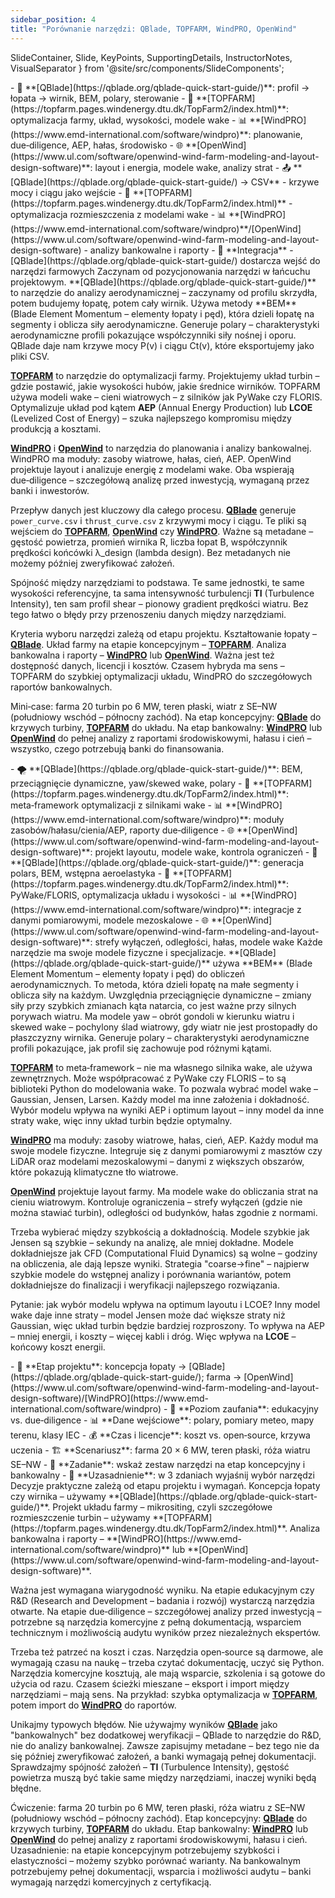 ```yaml
---
sidebar_position: 4
title: "Porównanie narzędzi: QBlade, TOPFARM, WindPRO, OpenWind"
---
```


  SlideContainer, 
  Slide, 
  KeyPoints, 
  SupportingDetails, 
  InstructorNotes,
  VisualSeparator 
} from '@site/src/components/SlideComponents';

<SlideContainer>

<Slide title="🛠️ Pozycjonowanie narzędzi w łańcuchu projektowym" type="info">

<KeyPoints title="📊 Porównanie narzędzi">
- 🔧 **[QBlade](https://qblade.org/qblade-quick-start-guide/)**: profil → łopata → wirnik, BEM, polary, sterowanie
- 🎯 **[TOPFARM](https://topfarm.pages.windenergy.dtu.dk/TopFarm2/index.html)**: optymalizacja farmy, układ, wysokości, modele wake
- 📊 **[WindPRO](https://www.emd-international.com/software/windpro)**: planowanie, due‑diligence, AEP, hałas, środowisko
- 🌐 **[OpenWind](https://www.ul.com/software/openwind-wind-farm-modeling-and-layout-design-software)**: layout i energia, modele wake, analizy strat
</KeyPoints>

<SupportingDetails title="🔄 Przepływ danych">
- 📤 **[QBlade](https://qblade.org/qblade-quick-start-guide/) → CSV** - krzywe mocy i ciągu jako wejście
- 🎯 **[TOPFARM](https://topfarm.pages.windenergy.dtu.dk/TopFarm2/index.html)** - optymalizacja rozmieszczenia z modelami wake
- 📊 **[WindPRO](https://www.emd-international.com/software/windpro)**/[OpenWind](https://www.ul.com/software/openwind-wind-farm-modeling-and-layout-design-software) - analizy bankowalne i raporty
- 🔗 **Integracja** - [QBlade](https://qblade.org/qblade-quick-start-guide/) dostarcza wejść do narzędzi farmowych
</SupportingDetails>

<InstructorNotes>
Zaczynam od pozycjonowania narzędzi w łańcuchu projektowym. **[QBlade](https://qblade.org/qblade-quick-start-guide/)** to narzędzie do analizy aerodynamicznej – zaczynamy od profilu skrzydła, potem budujemy łopatę, potem cały wirnik. Używa metody **BEM** (Blade Element Momentum – elementy łopaty i pęd), która dzieli łopatę na segmenty i oblicza siły aerodynamiczne. Generuje polary – charakterystyki aerodynamiczne profili pokazujące współczynniki siły nośnej i oporu. QBlade daje nam krzywe mocy P(v) i ciągu Ct(v), które eksportujemy jako pliki CSV.

**[TOPFARM](https://topfarm.pages.windenergy.dtu.dk/TopFarm2/index.html)** to narzędzie do optymalizacji farmy. Projektujemy układ turbin – gdzie postawić, jakie wysokości hubów, jakie średnice wirników. TOPFARM używa modeli wake – cieni wiatrowych – z silników jak PyWake czy FLORIS. Optymalizuje układ pod kątem **AEP** (Annual Energy Production) lub **LCOE** (Levelized Cost of Energy) – szuka najlepszego kompromisu między produkcją a kosztami.

**[WindPRO](https://www.emd-international.com/software/windpro)** i **[OpenWind](https://www.ul.com/software/openwind-wind-farm-modeling-and-layout-design-software)** to narzędzia do planowania i analizy bankowalnej. WindPRO ma moduły: zasoby wiatrowe, hałas, cień, AEP. OpenWind projektuje layout i analizuje energię z modelami wake. Oba wspierają due‑diligence – szczegółową analizę przed inwestycją, wymaganą przez banki i inwestorów.

Przepływ danych jest kluczowy dla całego procesu. **[QBlade](https://qblade.org/qblade-quick-start-guide/)** generuje `power_curve.csv` i `thrust_curve.csv` z krzywymi mocy i ciągu. Te pliki są wejściem do **[TOPFARM](https://topfarm.pages.windenergy.dtu.dk/TopFarm2/index.html)**, **[OpenWind](https://www.ul.com/software/openwind-wind-farm-modeling-and-layout-design-software)** czy **[WindPRO](https://www.emd-international.com/software/windpro)**. Ważne są metadane – gęstość powietrza, promień wirnika R, liczba łopat B, współczynnik prędkości końcówki λ_design (lambda design). Bez metadanych nie możemy później zweryfikować założeń.

Spójność między narzędziami to podstawa. Te same jednostki, te same wysokości referencyjne, ta sama intensywność turbulencji **TI** (Turbulence Intensity), ten sam profil shear – pionowy gradient prędkości wiatru. Bez tego łatwo o błędy przy przenoszeniu danych między narzędziami.

Kryteria wyboru narzędzi zależą od etapu projektu. Kształtowanie łopaty – **[QBlade](https://qblade.org/qblade-quick-start-guide/)**. Układ farmy na etapie koncepcyjnym – **[TOPFARM](https://topfarm.pages.windenergy.dtu.dk/TopFarm2/index.html)**. Analiza bankowalna i raporty – **[WindPRO](https://www.emd-international.com/software/windpro)** lub **[OpenWind](https://www.ul.com/software/openwind-wind-farm-modeling-and-layout-design-software)**. Ważna jest też dostępność danych, licencji i kosztów. Czasem hybryda ma sens – TOPFARM do szybkiej optymalizacji układu, WindPRO do szczegółowych raportów bankowalnych.

Mini‑case: farma 20 turbin po 6 MW, teren płaski, wiatr z SE–NW (południowy wschód – północny zachód). Na etap koncepcyjny: **[QBlade](https://qblade.org/qblade-quick-start-guide/)** do krzywych turbiny, **[TOPFARM](https://topfarm.pages.windenergy.dtu.dk/TopFarm2/index.html)** do układu. Na etap bankowalny: **[WindPRO](https://www.emd-international.com/software/windpro)** lub **[OpenWind](https://www.ul.com/software/openwind-wind-farm-modeling-and-layout-design-software)** do pełnej analizy z raportami środowiskowymi, hałasu i cień – wszystko, czego potrzebują banki do finansowania.
</InstructorNotes>

</Slide>

<VisualSeparator type="technical" />

<Slide title="🔬 Główne domeny fizyczne i modele" type="tip">

<KeyPoints title="🧪 Modele fizyczne">
- 🌪️ **[QBlade](https://qblade.org/qblade-quick-start-guide/)**: BEM, przeciągnięcie dynamiczne, yaw/skewed wake, polary
- 🎯 **[TOPFARM](https://topfarm.pages.windenergy.dtu.dk/TopFarm2/index.html)**: meta‑framework optymalizacji z silnikami wake
- 📊 **[WindPRO](https://www.emd-international.com/software/windpro)**: moduły zasobów/hałasu/cienia/AEP, raporty due‑diligence
- 🌐 **[OpenWind](https://www.ul.com/software/openwind-wind-farm-modeling-and-layout-design-software)**: projekt layoutu, modele wake, kontrola ograniczeń
</KeyPoints>

<SupportingDetails title="⚙️ Specjalizacje narzędzi">
- 🔧 **[QBlade](https://qblade.org/qblade-quick-start-guide/)**: generacja polars, BEM, wstępna aeroelastyka
- 🎯 **[TOPFARM](https://topfarm.pages.windenergy.dtu.dk/TopFarm2/index.html)**: PyWake/FLORIS, optymalizacja układu i wysokości
- 📊 **[WindPRO](https://www.emd-international.com/software/windpro)**: integracje z danymi pomiarowymi, modele mezoskalowe
- 🌐 **[OpenWind](https://www.ul.com/software/openwind-wind-farm-modeling-and-layout-design-software)**: strefy wyłączeń, odległości, hałas, modele wake
</SupportingDetails>

<InstructorNotes>
Każde narzędzie ma swoje modele fizyczne i specjalizacje. **[QBlade](https://qblade.org/qblade-quick-start-guide/)** używa **BEM** (Blade Element Momentum – elementy łopaty i pęd) do obliczeń aerodynamicznych. To metoda, która dzieli łopatę na małe segmenty i oblicza siły na każdym. Uwzględnia przeciągnięcie dynamiczne – zmiany siły przy szybkich zmianach kąta natarcia, co jest ważne przy silnych porywach wiatru. Ma modele yaw – obrót gondoli w kierunku wiatru i skewed wake – pochylony ślad wiatrowy, gdy wiatr nie jest prostopadły do płaszczyzny wirnika. Generuje polary – charakterystyki aerodynamiczne profili pokazujące, jak profil się zachowuje pod różnymi kątami.

**[TOPFARM](https://topfarm.pages.windenergy.dtu.dk/TopFarm2/index.html)** to meta‑framework – nie ma własnego silnika wake, ale używa zewnętrznych. Może współpracować z PyWake czy FLORIS – to są biblioteki Python do modelowania wake. To pozwala wybrać model wake – Gaussian, Jensen, Larsen. Każdy model ma inne założenia i dokładność. Wybór modelu wpływa na wyniki AEP i optimum layout – inny model da inne straty wake, więc inny układ turbin będzie optymalny.

**[WindPRO](https://www.emd-international.com/software/windpro)** ma moduły: zasoby wiatrowe, hałas, cień, AEP. Każdy moduł ma swoje modele fizyczne. Integruje się z danymi pomiarowymi z masztów czy LiDAR oraz modelami mezoskalowymi – danymi z większych obszarów, które pokazują klimatyczne tło wiatrowe.

**[OpenWind](https://www.ul.com/software/openwind-wind-farm-modeling-and-layout-design-software)** projektuje layout farmy. Ma modele wake do obliczania strat na cieniu wiatrowym. Kontroluje ograniczenia – strefy wyłączeń (gdzie nie można stawiać turbin), odległości od budynków, hałas zgodnie z normami.

Trzeba wybierać między szybkością a dokładnością. Modele szybkie jak Jensen są szybkie – sekundy na analizę, ale mniej dokładne. Modele dokładniejsze jak CFD (Computational Fluid Dynamics) są wolne – godziny na obliczenia, ale dają lepsze wyniki. Strategia "coarse→fine" – najpierw szybkie modele do wstępnej analizy i porównania wariantów, potem dokładniejsze do finalizacji i weryfikacji najlepszego rozwiązania.

Pytanie: jak wybór modelu wpływa na optimum layoutu i LCOE? Inny model wake daje inne straty – model Jensen może dać większe straty niż Gaussian, więc układ turbin będzie bardziej rozproszony. To wpływa na AEP – mniej energii, i koszty – więcej kabli i dróg. Więc wpływa na **LCOE** – końcowy koszt energii.
</InstructorNotes>

</Slide>

<VisualSeparator type="data" />

<Slide title="🎯 Kryteria doboru narzędzia" type="warning">

<KeyPoints title="📋 Kryteria wyboru">
- 🎯 **Etap projektu**: koncepcja łopaty → [QBlade](https://qblade.org/qblade-quick-start-guide/); farma → [OpenWind](https://www.ul.com/software/openwind-wind-farm-modeling-and-layout-design-software)/[WindPRO](https://www.emd-international.com/software/windpro)
- 🏦 **Poziom zaufania**: edukacyjny vs. due‑diligence
- 📊 **Dane wejściowe**: polary, pomiary meteo, mapy terenu, klasy IEC
- 💰 **Czas i licencje**: koszt vs. open‑source, krzywa uczenia
</KeyPoints>

<SupportingDetails title="🔄 Mini‑ćwiczenie (5 min)">
- 🏗️ **Scenariusz**: farma 20 × 6 MW, teren płaski, róża wiatru SE–NW
- 🎯 **Zadanie**: wskaż zestaw narzędzi na etap koncepcyjny i bankowalny
- 📝 **Uzasadnienie**: w 3 zdaniach wyjaśnij wybór narzędzi
</SupportingDetails>

<InstructorNotes>
Decyzje praktyczne zależą od etapu projektu i wymagań. Koncepcja łopaty czy wirnika – używamy **[QBlade](https://qblade.org/qblade-quick-start-guide/)**. Projekt układu farmy – mikrositing, czyli szczegółowe rozmieszczenie turbin – używamy **[TOPFARM](https://topfarm.pages.windenergy.dtu.dk/TopFarm2/index.html)**. Analiza bankowalna i raporty – **[WindPRO](https://www.emd-international.com/software/windpro)** lub **[OpenWind](https://www.ul.com/software/openwind-wind-farm-modeling-and-layout-design-software)**.

Ważna jest wymagana wiarygodność wyniku. Na etapie edukacyjnym czy R&D (Research and Development – badania i rozwój) wystarczą narzędzia otwarte. Na etapie due‑diligence – szczegółowej analizy przed inwestycją – potrzebne są narzędzia komercyjne z pełną dokumentacją, wsparciem technicznym i możliwością audytu wyników przez niezależnych ekspertów.

Trzeba też patrzeć na koszt i czas. Narzędzia open‑source są darmowe, ale wymagają czasu na naukę – trzeba czytać dokumentację, uczyć się Python. Narzędzia komercyjne kosztują, ale mają wsparcie, szkolenia i są gotowe do użycia od razu. Czasem ścieżki mieszane – eksport i import między narzędziami – mają sens. Na przykład: szybka optymalizacja w **[TOPFARM](https://topfarm.pages.windenergy.dtu.dk/TopFarm2/index.html)**, potem import do **[WindPRO](https://www.emd-international.com/software/windpro)** do raportów.

Unikajmy typowych błędów. Nie używajmy wyników **[QBlade](https://qblade.org/qblade-quick-start-guide/)** jako "bankowalnych" bez dodatkowej weryfikacji – QBlade to narzędzie do R&D, nie do analizy bankowalnej. Zawsze zapisujmy metadane – bez tego nie da się później zweryfikować założeń, a banki wymagają pełnej dokumentacji. Sprawdzajmy spójność założeń – **TI** (Turbulence Intensity), gęstość powietrza muszą być takie same między narzędziami, inaczej wyniki będą błędne.

Ćwiczenie: farma 20 turbin po 6 MW, teren płaski, róża wiatru z SE–NW (południowy wschód – północny zachód). Etap koncepcyjny: **[QBlade](https://qblade.org/qblade-quick-start-guide/)** do krzywych turbiny, **[TOPFARM](https://topfarm.pages.windenergy.dtu.dk/TopFarm2/index.html)** do układu. Etap bankowalny: **[WindPRO](https://www.emd-international.com/software/windpro)** lub **[OpenWind](https://www.ul.com/software/openwind-wind-farm-modeling-and-layout-design-software)** do pełnej analizy z raportami środowiskowymi, hałasu i cień. Uzasadnienie: na etapie koncepcyjnym potrzebujemy szybkości i elastyczności – możemy szybko porównać warianty. Na bankowalnym potrzebujemy pełnej dokumentacji, wsparcia i możliwości audytu – banki wymagają narzędzi komercyjnych z certyfikacją.
</InstructorNotes>

</Slide>

<VisualSeparator type="default" />

</SlideContainer>

